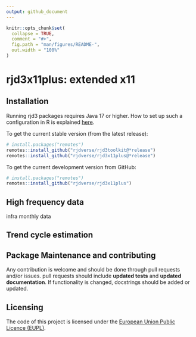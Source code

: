 ```yaml
---
output: github_document
---
```


<!-- README.md is generated from README.Rmd. Please edit that file -->

```r
knitr::opts_chunk$set(
  collapse = TRUE,
  comment = "#>",
  fig.path = "man/figures/README-",
  out.width = "100%"
)
```

# rjd3x11plus: extended x11

<!-- badges: start -->
<!-- badges: end -->


## Installation 

Running rjd3 packages requires Java 17 or higher. How to set up such a configuration in R is explained [here](https://jdemetra-new-documentation.netlify.app/#installing-the-software).

To get the current stable version (from the latest release):

```r
# install.packages("remotes")
remotes::install_github("rjdverse/rjd3toolkit@*release")
remotes::install_github("rjdverse/rjd3x11plus@*release")
```

To get the current development version from GitHub:

```r
# install.packages("remotes")
remotes::install_github("rjdverse/rjd3x11plus")
```


## High frequency data

infra monthly data

## Trend cycle estimation


## Package Maintenance and contributing

Any contribution is welcome and should be done through pull requests and/or issues.
pull requests should include **updated tests** and **updated documentation**. If functionality is changed, docstrings should be added or updated.


## Licensing

The code of this project is licensed under the [European Union Public Licence (EUPL)](https://joinup.ec.europa.eu/collection/eupl/eupl-text-eupl-12).
